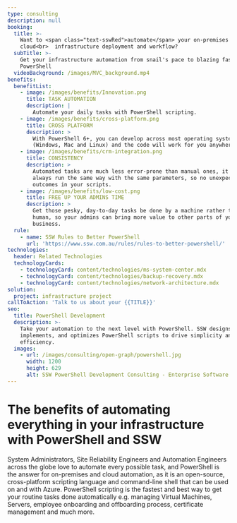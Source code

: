 ```yaml
---
type: consulting
description: null
booking:
  title: >-
    Want to <span class="text-sswRed">automate</span> your on-premises or
    cloud<br>  infrastructure deployment and workflow?
  subTitle: >-
    Get your infrastructure automation from snail's pace to blazing fast with 
    PowerShell
  videoBackground: /images/MVC_background.mp4
benefits:
  benefitList:
    - image: /images/benefits/Innovation.png
      title: TASK AUTOMATION
      description: |
        Automate your daily tasks with PowerShell scripting.
    - image: /images/benefits/cross-platform.png
      title: CROSS PLATFORM
      description: >
        With PowerShell 6+, you can develop across most operating systems 
        (Windows, Mac and Linux) and the code will work for you anywhere.
    - image: /images/benefits/crm-integration.png
      title: CONSISTENCY
      description: >
        Automated tasks are much less error-prone than manual ones, it will 
        always run the same way with the same parameters, so no unexpected 
        outcomes in your scripts.
    - image: /images/benefits/low-cost.png
      title: FREE UP YOUR ADMINS TIME
      description: >
        Get those pesky, day-to-day tasks be done by a machine rather than a 
        human, so your admins can bring more value to other parts of your 
        business.
  rule:
    - name: SSW Rules to Better PowerShell
      url: 'https://www.ssw.com.au/rules/rules-to-better-powershell/'
technologies:
  header: Related Technologies
  technologyCards:
    - technologyCard: content/technologies/ms-system-center.mdx
    - technologyCard: content/technologies/backup-recovery.mdx
    - technologyCard: content/technologies/network-architecture.mdx
solution:
  project: infrastructure project
callToAction: 'Talk to us about your {{TITLE}}'
seo:
  title: PowerShell Development
  description: >-
    Take your automation to the next level with PowerShell. SSW designs,
    implements, and optimizes PowerShell scripts to drive simplicity and
    efficiency.
  images:
    - url: /images/consulting/open-graph/powershell.jpg
      width: 1200
      height: 629
      alt: SSW PowerShell Development Consulting - Enterprise Software Development
---
```


# The benefits of automating everything in your infrastructure with PowerShell and SSW

System Administrators, Site Reliability Engineers and Automation Engineers
across the globe love to automate every possible task, and PowerShell is the
answer for on-premises and cloud automation, as it is an open-source,
cross-platform scripting language and command-line shell that can be used on and
with Azure. PowerShell scripting is the fastest and best way to get your routine
tasks done automatically e.g. managing Virtual Machines, Servers, employee
onboarding and offboarding process, certificate management and much more.

